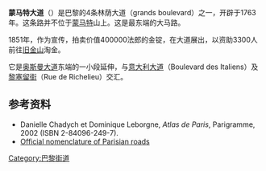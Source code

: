 {{Infobox street
| name = 蒙馬特大道<br />{{lang|fr|Boulevard Montmartre}}
| image = Boulevard Montmartre.jpg
| image_size = 230px
| image_alt = 
| caption = 2010年2月蒙馬特大道
| map_type = France Paris
| map_size = 265
| coordinates = {{coord|48|52|18|N|2|20|29|E|type:landmark_region:FR|display=inline,title}}
| arrondissement = [[巴黎第二區|第二區]]、[[巴黎第九區|第九區]]
| quarter = Vivienne . Faubourg Montmartre . 
| terminus_a = {{link-fr|蒙馬特市郊路|Rue du Faubourg-Montmartre}}
| terminus_b = {{link-fr|杜羅路|Rue Drouot}}
| length = {{convert|215|m|abbr=on}}
| width = {{convert|35|m|abbr=on}}
| completion_date = 1676年7月的專利證書
| inauguration_label = 命名
| inauguration_date = 
}}
'''蒙马特大道'''（{{lang-fr|Boulevard Montmartre}}）是巴黎的4条林荫大道（grands boulevard）之一，开辟于1763年。这条路并不位于[[蒙马特|蒙马特]]山上。这是最东端的大马路。

1851年，作为宣传，拍卖价值400000法郎的金锭，在大道展出，以资助3300人前往[[旧金山|旧金山]]淘金。

它是[[奥斯曼大道|奥斯曼大道]]东端的一小段延伸，与[[意大利大道|意大利大道]]（Boulevard des Italiens）及[[黎塞留街|黎塞留街]]（Rue de Richelieu）交汇。

==参考资料==
<div class="references-small">
<references />
</div>
* Danielle Chadych et Dominique Leborgne, ''Atlas de Paris'', Parigramme, 2002 (ISBN 2-84096-249-7).
* [http://www.paris-france.org/carto/nomenclature/8894.nom.html Official nomenclature of Parisian roads] {{Wayback|url=http://www.paris-france.org/carto/nomenclature/8894.nom.html |date=20010122045000 }} {{fr icon}}

[[Category:巴黎街道|Category:巴黎街道]]